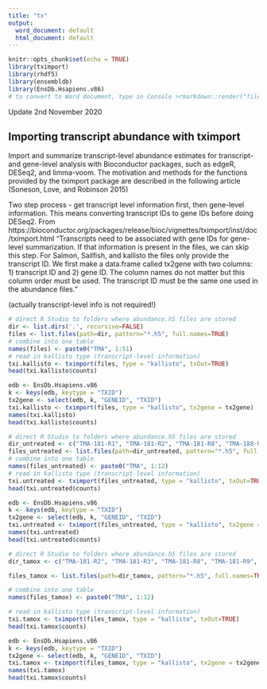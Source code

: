 ```yaml
---
title: "tx"
output:
  word_document: default
  html_document: default
---
```


```r
knitr::opts_chunk$set(echo = TRUE)
library(tximport)
library(rhdf5)
library(ensembldb)
library(EnsDb.Hsapiens.v86)
# to convert to Word document, type in Console >rmarkdown::render("file_name.Rmd")
```

Update 2nd November 2020

## Importing transcript abundance with tximport

Import and summarize transcript-level abundance estimates for transcript- and gene-level analysis with Bioconductor packages, such as edgeR, DESeq2, and limma-voom. The motivation and methods for the functions provided by the tximport package are described in the following article (Soneson, Love, and Robinson 2015)

Two step process - get transcript level information first, then gene-level information. This means converting transcript IDs to gene IDs before doing DESeq2.
From https://bioconductor.org/packages/release/bioc/vignettes/tximport/inst/doc/tximport.html
"Transcripts need to be associated with gene IDs for gene-level summarization. If that information is present in the files, we can skip this step. For Salmon, Sailfish, and kallisto the files only provide the transcript ID. We first make a data.frame called tx2gene with two columns: 1) transcript ID and 2) gene ID. The column names do not matter but this column order must be used. The transcript ID must be the same one used in the abundance files."

(actually transcript-level info is not required!)


```r
# direct R Studio to folders where abundance.h5 files are stored
dir <- list.dirs('.', recursive=FALSE)
files <- list.files(path=dir, pattern="*.h5", full.names=TRUE)
# combine into one table
names(files) <- paste0("TMA", 1:51)
# read in kallisto type (transcript-level information)
txi.kallisto <- tximport(files, type = "kallisto", txOut=TRUE)
head(txi.kallisto$counts)
```

```r
edb <- EnsDb.Hsapiens.v86
k <- keys(edb, keytype = "TXID")
tx2gene <- select(edb, k, "GENEID", "TXID")
txi.kallisto <- tximport(files, type = "kallisto", tx2gene = tx2gene)
names(txi.kallisto)
head(txi.kallisto$counts)
```

```r
# direct R Studio to folders where abundance.h5 files are stored
dir_untreated <- c("TMA-181-R1", "TMA-181-R2", "TMA-181-R8", "TMA-188-R1", "TMA-188-R2", "TMA-188-R8", "TMA-196-R1", "TMA-196-R2", "TMA-196-R8", "TMA-198-R1", "TMA-198-R2", "TMA-198-R6")
files_untreated <- list.files(path=dir_untreated, pattern="*.h5", full.names=TRUE)
# combine into one table
names(files_untreated) <- paste0("TMA", 1:12)
# read in kallisto type (transcript-level information)
txi.untreated <- tximport(files_untreated, type = "kallisto", txOut=TRUE)
head(txi.untreated$counts)
```

```r
edb <- EnsDb.Hsapiens.v86
k <- keys(edb, keytype = "TXID")
tx2gene <- select(edb, k, "GENEID", "TXID")
txi.untreated <- tximport(files_untreated, type = "kallisto", tx2gene = tx2gene)
names(txi.untreated)
head(txi.untreated$counts)
```

```r
# direct R Studio to folders where abundance.h5 files are stored
dir_tamox <- c("TMA-181-R2", "TMA-181-R3", "TMA-181-R8", "TMA-181-R9", "TMA-188-R2","TMA-188-R3","TMA-188-R8","TMA-188-R9","TMA-196-R2","TMA-196-R3","TMA-196-R8","TMA-196-R9")

files_tamox <- list.files(path=dir_tamox, pattern="*.h5", full.names=TRUE)

# combine into one table
names(files_tamox) <- paste0("TMA", 1:12)

# read in kallisto type (transcript-level information)
txi.tamox <- tximport(files_tamox, type = "kallisto", txOut=TRUE)
head(txi.tamox$counts)

```

```r
edb <- EnsDb.Hsapiens.v86
k <- keys(edb, keytype = "TXID")
tx2gene <- select(edb, k, "GENEID", "TXID")
txi.tamox <- tximport(files_tamox, type = "kallisto", tx2gene = tx2gene)
names(txi.tamox)
head(txi.tamox$counts)
```
